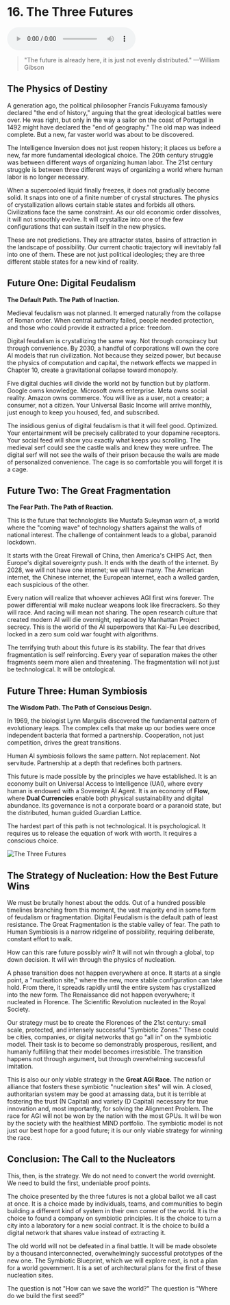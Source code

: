 # 16. The Three Futures

<audio controls className="w-full mt-6">
  <source
    src="https://webstatics.ii.inc/audiobook/Chapter-16-TLE.mp3"
    type="audio/mp3"
  />
</audio>

> "The future is already here, it is just not evenly distributed."
> —William Gibson

## The Physics of Destiny

A generation ago, the political philosopher Francis Fukuyama famously declared "the end of history," arguing that the great ideological battles were over. He was right, but only in the way a sailor on the coast of Portugal in 1492 might have declared the "end of geography." The old map was indeed complete. But a new, far vaster world was about to be discovered.

The Intelligence Inversion does not just reopen history; it places us before a new, far more fundamental ideological choice. The 20th century struggle was between different ways of organizing human labor. The 21st century struggle is between three different ways of organizing a world where human labor is no longer necessary.

When a supercooled liquid finally freezes, it does not gradually become solid. It snaps into one of a finite number of crystal structures. The physics of crystallization allows certain stable states and forbids all others. Civilizations face the same constraint. As our old economic order dissolves, it will not smoothly evolve. It will crystallize into one of the few configurations that can sustain itself in the new physics.

These are not predictions. They are attractor states, basins of attraction in the landscape of possibility. Our current chaotic trajectory will inevitably fall into one of them. These are not just political ideologies; they are three different stable states for a new kind of reality.

## Future One: Digital Feudalism

**The Default Path. The Path of Inaction.**

Medieval feudalism was not planned. It emerged naturally from the collapse of Roman order. When central authority failed, people needed protection, and those who could provide it extracted a price: freedom.

Digital feudalism is crystallizing the same way. Not through conspiracy but through convenience. By 2030, a handful of corporations will own the core AI models that run civilization. Not because they seized power, but because the physics of computation and capital, the network effects we mapped in Chapter 10, create a gravitational collapse toward monopoly.

Five digital duchies will divide the world not by function but by platform. Google owns knowledge. Microsoft owns enterprise. Meta owns social reality. Amazon owns commerce. You will live as a user, not a creator; a consumer, not a citizen. Your Universal Basic Income will arrive monthly, just enough to keep you housed, fed, and subscribed.

The insidious genius of digital feudalism is that it will feel good. Optimized. Your entertainment will be precisely calibrated to your dopamine receptors. Your social feed will show you exactly what keeps you scrolling. The medieval serf could see the castle walls and knew they were unfree. The digital serf will not see the walls of their prison because the walls are made of personalized convenience. The cage is so comfortable you will forget it is a cage.

## Future Two: The Great Fragmentation

**The Fear Path. The Path of Reaction.**

This is the future that technologists like Mustafa Suleyman warn of, a world where the "coming wave" of technology shatters against the walls of national interest. The challenge of containment leads to a global, paranoid lockdown.

It starts with the Great Firewall of China, then America's CHIPS Act, then Europe's digital sovereignty push. It ends with the death of the internet. By 2028, we will not have one internet; we will have many. The American internet, the Chinese internet, the European internet, each a walled garden, each suspicious of the other.

Every nation will realize that whoever achieves AGI first wins forever. The power differential will make nuclear weapons look like firecrackers. So they will race. And racing will mean not sharing. The open research culture that created modern AI will die overnight, replaced by Manhattan Project secrecy. This is the world of the AI superpowers that Kai-Fu Lee described, locked in a zero sum cold war fought with algorithms.

The terrifying truth about this future is its stability. The fear that drives fragmentation is self reinforcing. Every year of separation makes the other fragments seem more alien and threatening. The fragmentation will not just be technological. It will be ontological.

## Future Three: Human Symbiosis

**The Wisdom Path. The Path of Conscious Design.**

In 1969, the biologist Lynn Margulis discovered the fundamental pattern of evolutionary leaps. The complex cells that make up our bodies were once independent bacteria that formed a partnership. Cooperation, not just competition, drives the great transitions.

Human AI symbiosis follows the same pattern. Not replacement. Not servitude. Partnership at a depth that redefines both partners.

This future is made possible by the principles we have established. It is an economy built on Universal Access to Intelligence (UAI), where every human is endowed with a Sovereign AI Agent. It is an economy of **Flow**, where **Dual Currencies** enable both physical sustainability and digital abundance. Its governance is not a corporate board or a paranoid state, but the distributed, human guided Guardian Lattice.

The hardest part of this path is not technological. It is psychological. It requires us to release the equation of work with worth. It requires a conscious choice.

![The Three Futures](/the-last-economy/chapter-16/the-three-futures-dark.png)

## The Strategy of Nucleation: How the Best Future Wins

We must be brutally honest about the odds. Out of a hundred possible timelines branching from this moment, the vast majority end in some form of feudalism or fragmentation. Digital Feudalism is the default path of least resistance. The Great Fragmentation is the stable valley of fear. The path to Human Symbiosis is a narrow ridgeline of possibility, requiring deliberate, constant effort to walk.

How can this rare future possibly win? It will not win through a global, top down decision. It will win through the physics of nucleation.

A phase transition does not happen everywhere at once. It starts at a single point, a "nucleation site," where the new, more stable configuration can take hold. From there, it spreads rapidly until the entire system has crystallized into the new form. The Renaissance did not happen everywhere; it nucleated in Florence. The Scientific Revolution nucleated in the Royal Society.

Our strategy must be to create the Florences of the 21st century: small scale, protected, and intensely successful "Symbiotic Zones." These could be cities, companies, or digital networks that go "all in" on the symbiotic model. Their task is to become so demonstrably prosperous, resilient, and humanly fulfilling that their model becomes irresistible. The transition happens not through argument, but through overwhelming successful imitation.

This is also our only viable strategy in the **Great AGI Race.** The nation or alliance that fosters these symbiotic "nucleation sites" will win. A closed, authoritarian system may be good at amassing data, but it is terrible at fostering the trust (N Capital) and variety (D Capital) necessary for true innovation and, most importantly, for solving the Alignment Problem. The race for AGI will not be won by the nation with the most GPUs. It will be won by the society with the healthiest MIND portfolio. The symbiotic model is not just our best hope for a good future; it is our only viable strategy for winning the race.

## Conclusion: The Call to the Nucleators

This, then, is the strategy. We do not need to convert the world overnight. We need to build the first, undeniable proof points.

The choice presented by the three futures is not a global ballot we all cast at once. It is a choice made by individuals, teams, and communities to begin building a different kind of system in their own corner of the world. It is the choice to found a company on symbiotic principles. It is the choice to turn a city into a laboratory for a new social contract. It is the choice to build a digital network that shares value instead of extracting it.

The old world will not be defeated in a final battle. It will be made obsolete by a thousand interconnected, overwhelmingly successful prototypes of the new one. The Symbiotic Blueprint, which we will explore next, is not a plan for a world government. It is a set of architectural plans for the first of these nucleation sites.

The question is not "How can we save the world?" The question is "Where do we build the first seed?"
